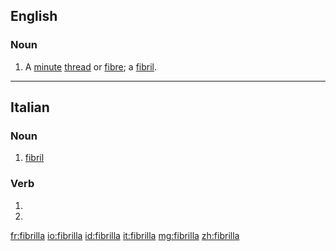 ==English==

===Noun===
{{en-noun|fibrillae}}

# A [[minute]] [[thread]] or [[fibre]]; a [[fibril]].

{{Webster 1913}}

----

==Italian==

===Noun===
{{it-noun|f}}

# [[fibril]]

===Verb===
{{head|it|verb form}}

# {{inflection of|fibrillare||3|s|pres|ind|lang=it}}
# {{inflection of|fibrillare||2|s|imp|lang=it}}

[[fr:fibrilla]]
[[io:fibrilla]]
[[id:fibrilla]]
[[it:fibrilla]]
[[mg:fibrilla]]
[[zh:fibrilla]]